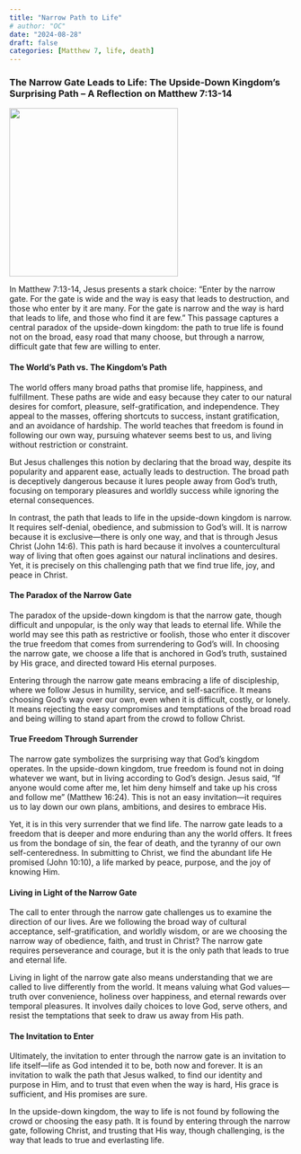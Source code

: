 ```yaml
---
title: "Narrow Path to Life"
# author: "OC"
date: "2024-08-28"
draft: false
categories: [Matthew 7, life, death]
---
```


### The Narrow Gate Leads to Life: The Upside-Down Kingdom’s Surprising Path – A Reflection on Matthew 7:13-14

![](twogates.webp){fig-align="center" width="300"}

In Matthew 7:13-14, Jesus presents a stark choice: “Enter by the narrow gate. For the gate is wide and the way is easy that leads to destruction, and those who enter by it are many. For the gate is narrow and the way is hard that leads to life, and those who find it are few.” This passage captures a central paradox of the upside-down kingdom: the path to true life is found not on the broad, easy road that many choose, but through a narrow, difficult gate that few are willing to enter.

#### The World’s Path vs. The Kingdom’s Path

The world offers many broad paths that promise life, happiness, and fulfillment. These paths are wide and easy because they cater to our natural desires for comfort, pleasure, self-gratification, and independence. They appeal to the masses, offering shortcuts to success, instant gratification, and an avoidance of hardship. The world teaches that freedom is found in following our own way, pursuing whatever seems best to us, and living without restriction or constraint.

But Jesus challenges this notion by declaring that the broad way, despite its popularity and apparent ease, actually leads to destruction. The broad path is deceptively dangerous because it lures people away from God’s truth, focusing on temporary pleasures and worldly success while ignoring the eternal consequences.

In contrast, the path that leads to life in the upside-down kingdom is narrow. It requires self-denial, obedience, and submission to God’s will. It is narrow because it is exclusive—there is only one way, and that is through Jesus Christ (John 14:6). This path is hard because it involves a countercultural way of living that often goes against our natural inclinations and desires. Yet, it is precisely on this challenging path that we find true life, joy, and peace in Christ.

#### The Paradox of the Narrow Gate

The paradox of the upside-down kingdom is that the narrow gate, though difficult and unpopular, is the only way that leads to eternal life. While the world may see this path as restrictive or foolish, those who enter it discover the true freedom that comes from surrendering to God’s will. In choosing the narrow gate, we choose a life that is anchored in God’s truth, sustained by His grace, and directed toward His eternal purposes.

Entering through the narrow gate means embracing a life of discipleship, where we follow Jesus in humility, service, and self-sacrifice. It means choosing God’s way over our own, even when it is difficult, costly, or lonely. It means rejecting the easy compromises and temptations of the broad road and being willing to stand apart from the crowd to follow Christ.

#### True Freedom Through Surrender

The narrow gate symbolizes the surprising way that God’s kingdom operates. In the upside-down kingdom, true freedom is found not in doing whatever we want, but in living according to God’s design. Jesus said, “If anyone would come after me, let him deny himself and take up his cross and follow me” (Matthew 16:24). This is not an easy invitation—it requires us to lay down our own plans, ambitions, and desires to embrace His.

Yet, it is in this very surrender that we find life. The narrow gate leads to a freedom that is deeper and more enduring than any the world offers. It frees us from the bondage of sin, the fear of death, and the tyranny of our own self-centeredness. In submitting to Christ, we find the abundant life He promised (John 10:10), a life marked by peace, purpose, and the joy of knowing Him.

#### Living in Light of the Narrow Gate

The call to enter through the narrow gate challenges us to examine the direction of our lives. Are we following the broad way of cultural acceptance, self-gratification, and worldly wisdom, or are we choosing the narrow way of obedience, faith, and trust in Christ? The narrow gate requires perseverance and courage, but it is the only path that leads to true and eternal life.

Living in light of the narrow gate also means understanding that we are called to live differently from the world. It means valuing what God values—truth over convenience, holiness over happiness, and eternal rewards over temporal pleasures. It involves daily choices to love God, serve others, and resist the temptations that seek to draw us away from His path.

#### The Invitation to Enter

Ultimately, the invitation to enter through the narrow gate is an invitation to life itself—life as God intended it to be, both now and forever. It is an invitation to walk the path that Jesus walked, to find our identity and purpose in Him, and to trust that even when the way is hard, His grace is sufficient, and His promises are sure.

In the upside-down kingdom, the way to life is not found by following the crowd or choosing the easy path. It is found by entering through the narrow gate, following Christ, and trusting that His way, though challenging, is the way that leads to true and everlasting life.
